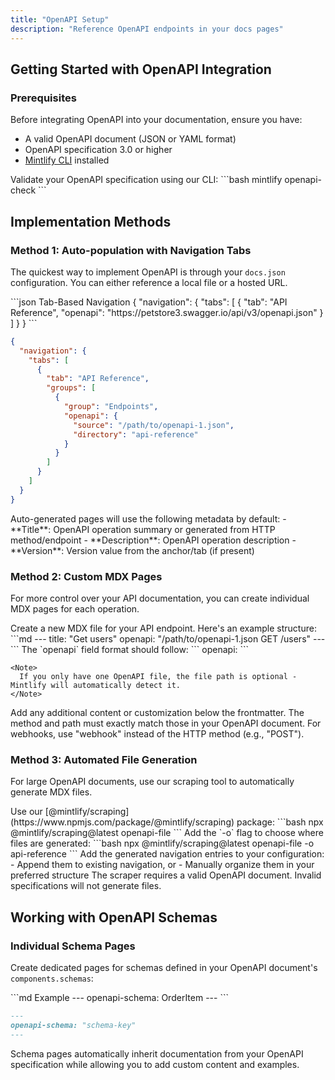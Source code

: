 ```yaml
---
title: "OpenAPI Setup"
description: "Reference OpenAPI endpoints in your docs pages"
---
```


## Getting Started with OpenAPI Integration

### Prerequisites
Before integrating OpenAPI into your documentation, ensure you have:

- A valid OpenAPI document (JSON or YAML format)
- OpenAPI specification 3.0 or higher
- [Mintlify CLI](https://www.npmjs.com/package/mintlify) installed

<Tip>
  Validate your OpenAPI specification using our CLI:
  ```bash
  mintlify openapi-check <openapiFilenameOrUrl>
  ```
</Tip>

## Implementation Methods

### Method 1: Auto-population with Navigation Tabs

The quickest way to implement OpenAPI is through your `docs.json` configuration. You can either reference a local file or a hosted URL.

<CodeGroup>
```json Tab-Based Navigation
{
  "navigation": {
    "tabs": [
      {
        "tab": "API Reference",
        "openapi": "https://petstore3.swagger.io/api/v3/openapi.json"
      }
    ]
  }
}
```

```json Group-Based Navigation
{
  "navigation": {
    "tabs": [
      {
        "tab": "API Reference",
        "groups": [
          {
            "group": "Endpoints",
            "openapi": {
              "source": "/path/to/openapi-1.json",
              "directory": "api-reference"
            }
          }
        ]
      }
    ]
  }
}
```
</CodeGroup>

<Info>
  Auto-generated pages will use the following metadata by default:
  - **Title**: OpenAPI operation summary or generated from HTTP method/endpoint
  - **Description**: OpenAPI operation description
  - **Version**: Version value from the anchor/tab (if present)
</Info>

### Method 2: Custom MDX Pages

For more control over your API documentation, you can create individual MDX pages for each operation.

<Steps>
  <Step title="Create an MDX File">
    Create a new MDX file for your API endpoint. Here's an example structure:
    ```md
    ---
    title: "Get users"
    openapi: "/path/to/openapi-1.json GET /users"
    ---
    ```
  </Step>

  <Step title="Specify OpenAPI Reference">
    The `openapi` field format should follow:
    ```
    openapi: <file-path> <method> <path>
    ```
    
    <Note>
      If you only have one OpenAPI file, the file path is optional - Mintlify will automatically detect it.
    </Note>
  </Step>

  <Step title="Add Custom Content">
    Add any additional content or customization below the frontmatter.
  </Step>
</Steps>

<Warning>
  The method and path must exactly match those in your OpenAPI document. For webhooks, use "webhook" instead of the HTTP method (e.g., "POST").
</Warning>

### Method 3: Automated File Generation

For large OpenAPI documents, use our scraping tool to automatically generate MDX files.

<Steps>
  <Step title="Install the Scraper">
    Use our [@mintlify/scraping](https://www.npmjs.com/package/@mintlify/scraping) package:
    ```bash
    npx @mintlify/scraping@latest openapi-file <path-to-openapi-file>
    ```
  </Step>

  <Step title="Specify Output Directory">
    Add the `-o` flag to choose where files are generated:
    ```bash
    npx @mintlify/scraping@latest openapi-file <path-to-openapi-file> -o api-reference
    ```
  </Step>

  <Step title="Update Navigation">
    Add the generated navigation entries to your configuration:
    - Append them to existing navigation, or
    - Manually organize them in your preferred structure
  </Step>
</Steps>

<Note>
  The scraper requires a valid OpenAPI document. Invalid specifications will not generate files.
</Note>

## Working with OpenAPI Schemas

### Individual Schema Pages

Create dedicated pages for schemas defined in your OpenAPI document's `components.schemas`:

<CodeGroup>
```md Example
---
openapi-schema: OrderItem
---
```

```md Format
---
openapi-schema: "schema-key"
---
```
</CodeGroup>

<Info>
  Schema pages automatically inherit documentation from your OpenAPI specification while allowing you to add custom content and examples.
</Info>